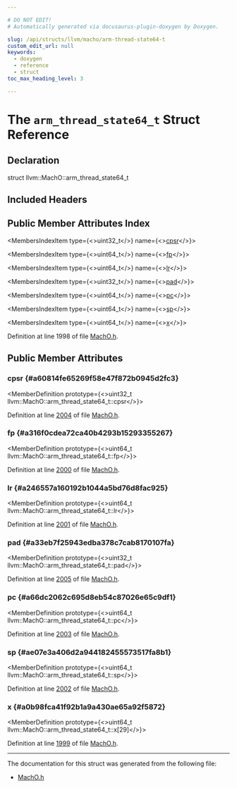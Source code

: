 ```yaml
---

# DO NOT EDIT!
# Automatically generated via docusaurus-plugin-doxygen by Doxygen.

slug: /api/structs/llvm/macho/arm-thread-state64-t
custom_edit_url: null
keywords:
  - doxygen
  - reference
  - struct
toc_max_heading_level: 3

---
```





# The `arm_thread_state64_t` Struct Reference

<DoxygenPage pluginConfig={pluginConfig}>



## Declaration

<CodeBlock>struct llvm::MachO::arm_thread_state64_t</CodeBlock>

## Included Headers

<IncludesList>
<IncludesListItem
  filePath="llvm/BinaryFormat/MachO.h"
  permalink="/docs/api/files/include/include/llvm/include/llvm/binaryformat/macho-h"
  isLocal="true" />
</IncludesList>

## Public Member Attributes Index

<MembersIndex>

<MembersIndexItem
  type={<>uint32&#95;t</>}
  name={<><a href="#a60814fe65269f58e47f872b0945d2fc3">cpsr</a></>}>
</MembersIndexItem>

<MembersIndexItem
  type={<>uint64&#95;t</>}
  name={<><a href="#a316f0cdea72ca40b4293b15293355267">fp</a></>}>
</MembersIndexItem>

<MembersIndexItem
  type={<>uint64&#95;t</>}
  name={<><a href="#a246557a160192b1044a5bd76d8fac925">lr</a></>}>
</MembersIndexItem>

<MembersIndexItem
  type={<>uint32&#95;t</>}
  name={<><a href="#a33eb7f25943edba378c7cab8170107fa">pad</a></>}>
</MembersIndexItem>

<MembersIndexItem
  type={<>uint64&#95;t</>}
  name={<><a href="#a66dc2062c695d8eb54c87026e65c9df1">pc</a></>}>
</MembersIndexItem>

<MembersIndexItem
  type={<>uint64&#95;t</>}
  name={<><a href="#ae07e3a406d2a944182455573517fa8b1">sp</a></>}>
</MembersIndexItem>

<MembersIndexItem
  type={<>uint64&#95;t</>}
  name={<><a href="#a0b98fca41f92b1a9a430ae65a92f5872">x</a></>}>
</MembersIndexItem>

</MembersIndex>


Definition at line 1998 of file <a href="/docs/api/files/include/include/llvm/include/llvm/binaryformat/macho-h">MachO.h</a>.

<SectionDefinition>

## Public Member Attributes

### cpsr {#a60814fe65269f58e47f872b0945d2fc3}

<MemberDefinition
  prototype={<>uint32&#95;t llvm::MachO::arm&#95;thread&#95;state64&#95;t::cpsr</>}>

Definition at line <a href="/docs/api/files/include/include/llvm/include/llvm/binaryformat/macho-h/#l02004">2004</a> of file <a href="/docs/api/files/include/include/llvm/include/llvm/binaryformat/macho-h">MachO.h</a>.
</MemberDefinition>

### fp {#a316f0cdea72ca40b4293b15293355267}

<MemberDefinition
  prototype={<>uint64&#95;t llvm::MachO::arm&#95;thread&#95;state64&#95;t::fp</>}>

Definition at line <a href="/docs/api/files/include/include/llvm/include/llvm/binaryformat/macho-h/#l02000">2000</a> of file <a href="/docs/api/files/include/include/llvm/include/llvm/binaryformat/macho-h">MachO.h</a>.
</MemberDefinition>

### lr {#a246557a160192b1044a5bd76d8fac925}

<MemberDefinition
  prototype={<>uint64&#95;t llvm::MachO::arm&#95;thread&#95;state64&#95;t::lr</>}>

Definition at line <a href="/docs/api/files/include/include/llvm/include/llvm/binaryformat/macho-h/#l02001">2001</a> of file <a href="/docs/api/files/include/include/llvm/include/llvm/binaryformat/macho-h">MachO.h</a>.
</MemberDefinition>

### pad {#a33eb7f25943edba378c7cab8170107fa}

<MemberDefinition
  prototype={<>uint32&#95;t llvm::MachO::arm&#95;thread&#95;state64&#95;t::pad</>}>

Definition at line <a href="/docs/api/files/include/include/llvm/include/llvm/binaryformat/macho-h/#l02005">2005</a> of file <a href="/docs/api/files/include/include/llvm/include/llvm/binaryformat/macho-h">MachO.h</a>.
</MemberDefinition>

### pc {#a66dc2062c695d8eb54c87026e65c9df1}

<MemberDefinition
  prototype={<>uint64&#95;t llvm::MachO::arm&#95;thread&#95;state64&#95;t::pc</>}>

Definition at line <a href="/docs/api/files/include/include/llvm/include/llvm/binaryformat/macho-h/#l02003">2003</a> of file <a href="/docs/api/files/include/include/llvm/include/llvm/binaryformat/macho-h">MachO.h</a>.
</MemberDefinition>

### sp {#ae07e3a406d2a944182455573517fa8b1}

<MemberDefinition
  prototype={<>uint64&#95;t llvm::MachO::arm&#95;thread&#95;state64&#95;t::sp</>}>

Definition at line <a href="/docs/api/files/include/include/llvm/include/llvm/binaryformat/macho-h/#l02002">2002</a> of file <a href="/docs/api/files/include/include/llvm/include/llvm/binaryformat/macho-h">MachO.h</a>.
</MemberDefinition>

### x {#a0b98fca41f92b1a9a430ae65a92f5872}

<MemberDefinition
  prototype={<>uint64&#95;t llvm::MachO::arm&#95;thread&#95;state64&#95;t::x&#91;29&#93;</>}>

Definition at line <a href="/docs/api/files/include/include/llvm/include/llvm/binaryformat/macho-h/#l01999">1999</a> of file <a href="/docs/api/files/include/include/llvm/include/llvm/binaryformat/macho-h">MachO.h</a>.
</MemberDefinition>

</SectionDefinition>

<hr/>

The documentation for this struct was generated from the following file:

<ul>
<li><a href="/docs/api/files/include/include/llvm/include/llvm/binaryformat/macho-h">MachO.h</a></li>
</ul>

</DoxygenPage>
